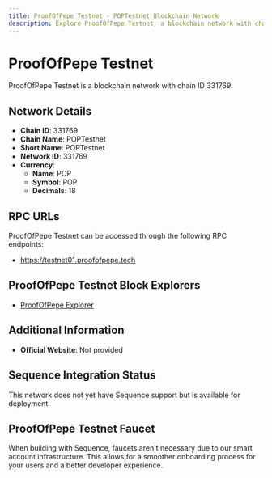 ```yaml
--- 
title: ProofOfPepe Testnet - POPTestnet Blockchain Network
description: Explore ProofOfPepe Testnet, a blockchain network with chain ID 331769. Learn about its native currency, POP, and how to interact with the network.
---
```


# ProofOfPepe Testnet

ProofOfPepe Testnet is a blockchain network with chain ID 331769.

## Network Details

- **Chain ID**: 331769
- **Chain Name**: POPTestnet
- **Short Name**: POPTestnet
- **Network ID**: 331769
- **Currency**: 
  - **Name**: POP
  - **Symbol**: POP
  - **Decimals**: 18

## RPC URLs

ProofOfPepe Testnet can be accessed through the following RPC endpoints:

- https://testnet01.proofofpepe.tech

## ProofOfPepe Testnet Block Explorers

- [ProofOfPepe Explorer](https://pepescan.app/)

## Additional Information

- **Official Website**: Not provided

## Sequence Integration Status

This network does not yet have Sequence support but is available for deployment.

## ProofOfPepe Testnet Faucet

When building with Sequence, faucets aren't necessary due to our smart account infrastructure. This allows for a smoother onboarding process for your users and a better developer experience.
